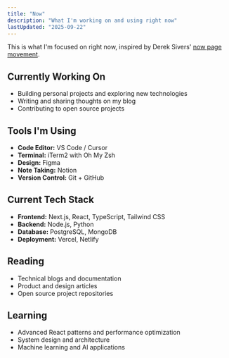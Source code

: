 ```yaml
---
title: "Now"
description: "What I'm working on and using right now"
lastUpdated: "2025-09-22"
---
```


This is what I'm focused on right now, inspired by Derek Sivers' [now page movement](https://nownownow.com/about).

## Currently Working On

- Building personal projects and exploring new technologies
- Writing and sharing thoughts on my blog
- Contributing to open source projects

## Tools I'm Using

- **Code Editor:** VS Code / Cursor
- **Terminal:** iTerm2 with Oh My Zsh
- **Design:** Figma
- **Note Taking:** Notion
- **Version Control:** Git + GitHub

## Current Tech Stack

- **Frontend:** Next.js, React, TypeScript, Tailwind CSS
- **Backend:** Node.js, Python
- **Database:** PostgreSQL, MongoDB
- **Deployment:** Vercel, Netlify

## Reading

- Technical blogs and documentation
- Product and design articles
- Open source project repositories

## Learning

- Advanced React patterns and performance optimization
- System design and architecture
- Machine learning and AI applications
